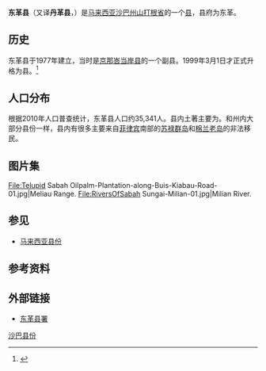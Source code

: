 {{Infobox settlement myd
| name ={{PAGENAME}}
| official_name =Daerah Tongod
| en = Tongod District
| ta = 
| jawi = 
| imagesize = 
| image_flag = 
| image_map = SabahDistricts-Tongod-pp.png
| coordinates = {{coord|5|15|36|N|116|59|07|E|region:MY|display=inline, title}}
| state =沙巴
| bhg = [[山打根省|山打根省]]
| seat =[[东革|东革]]
| la =[[东革县议会|东革县议会]]
| do = 
| area_total_km2 = {{formatnum:10,052|R}}
| population_total = {{formatnum:35,341|R}}
| population_as_of = 2010
|postal_code = 
|area_code=
|registration_plate=
}}
'''东革县'''（又译'''丹革县'''，{{lang-ms|Daerah Tongod}}）是[[马来西亚|马来西亚]][[沙巴州|沙巴州]][[山打根省|山打根省]]的一个[[马来西亚县份|县]]，县府为东革。

==历史==
东革县于1977年建立，当时是[[京那峇当岸县|京那峇当岸县]]的一个副县。1999年3月1日才正式升格为县。<ref>{{cite web|url=http://www.sabah.gov.my/pd.tgd/Latar_Belakang.html|title=Latar Belakang|language=ms|publisher=Tongod District Office|archiveurl=https://web.archive.org/web/20171107123641/http://ww2.sabah.gov.my/pd.tgd/Latar_Belakang.html|archivedate=2017-11-07|url-status=dead|accessdate=2020-09-22|dead-url=no}}</ref>

==人口分布==
根据2010年人口普查统计，东革县人口约35,341人。{{my10|2}}县内土著主要为{{tsl|en|Orang Sungai|宋涯人}}。和州内大部分县份一样，县内有很多主要来自[[菲律宾|菲律宾]]南部的[[苏禄群岛|苏禄群岛]]和[[棉兰老岛|棉兰老岛]]的非法移民。
{{MyPopuSabah|2010|395|8423|826|648|14789|398|24|339|9499}}

==图片集==
<gallery>
File:Telupid Sabah Oilpalm-Plantation-along-Buis-Kiabau-Road-01.jpg|Meliau Range.
File:RiversOfSabah Sungai-Milian-01.jpg|Milian River.
</gallery>

== 参见 ==
{{Portal box|马来西亚}}
* [[马来西亚县份|马来西亚县份]]

==参考资料==
{{reflist}}

==外部链接==
{{commons category|Tongod District}}
*[http://ww2.sabah.gov.my/pd.tgd/ 东革县署] {{Wayback|url=http://ww2.sabah.gov.my/pd.tgd/ |date=20171108034733 }}

{{沙巴}}
{{马来西亚县份}}
{{Normdaten}}
[[Category:沙巴县份|]]